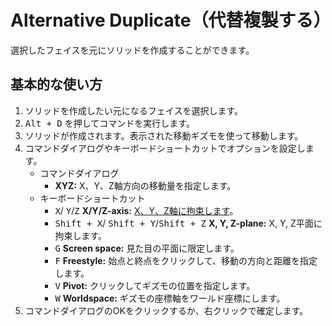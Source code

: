 
# Alternative Duplicate（代替複製する）

<Reference shortcut="Alt + D" command="Alternative Duplicate" button="コマンドバー左"  buttonIcon='button-alternative-duplicate'/>

選択したフェイスを元にソリッドを作成することができます。

## 基本的な使い方

1. ソリッドを作成したい元になるフェイスを選択します。
2. <kbd>Alt + D</kbd> を押してコマンドを実行します。
3. ソリッドが作成されます。表示された移動ギズモを使って移動します。
4. コマンドダイアログやキーボードショートカットでオプションを設定します。
   - <Kst>コマンドダイアログ</Kst>
      - **XYZ:** X、Y、Z軸方向の移動量を指定します。
   - <Kst>キーボードショートカット</Kst>
      - <kbd>X</kbd>/ <kbd>Y</kbd>/<kbd>Z</kbd> **X/Y/Z-axis:** [X、Y、Z軸に拘束します](/tool/sketching-essentials#constrain-to-an-axis)。
      - <kbd>Shift + X</kbd>/ <kbd>Shift + Y</kbd>/<kbd>Shift + Z</kbd> **X, Y, Z-plane:** X, Y, Z平面に拘束します。
      - <kbd>G</kbd> **Screen space:** 見た目の平面に限定します。
      - <kbd>F</kbd> **Freestyle:** 始点と終点をクリックして、移動の方向と距離を指定します。
      - <kbd>V</kbd> **Pivot:** クリックしてギズモの位置を指定します。
      - <kbd>W</kbd> **Worldspace:** ギズモの座標軸をワールド座標にします。
5. コマンドダイアログのOKをクリックするか、右クリックで確定します。

<VideoPlayer fileName="alternative-duplicate"/>